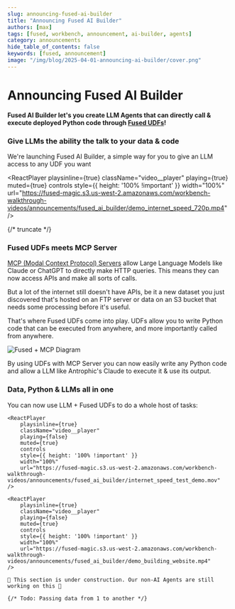 ```yaml
---
slug: announcing-fused-ai-builder
title: "Announcing Fused AI Builder"
authors: [max]
tags: [fused, workbench, announcement, ai-builder, agents]
category: announcements
hide_table_of_contents: false
keywords: [fused, announcement]
image: "/img/blog/2025-04-01-announcing-ai-builder/cover.png"
---
```


# Announcing Fused AI Builder

**Fused AI Builder let's you create LLM Agents that can directly call & execute deployed Python code through [Fused UDFs](/core-concepts/write/)!**

### Give LLMs the ability the talk to your data & code

We're launching Fused AI Builder, a simple way for you to give an LLM access to any UDF you want


<ReactPlayer
    playsinline={true}
    className="video__player"
    playing={true}
    muted={true}
    controls
    style={{ height: '100% !important' }}
    width="100%"
    url="https://fused-magic.s3.us-west-2.amazonaws.com/workbench-walkthrough-videos/announcements/fused_ai_builder/demo_internet_speed_720p.mp4"
/>

{/* truncate */}

### Fused UDFs meets MCP Server

[MCP (Modal Context Protocol) Servers](https://modelcontextprotocol.io/introduction) allow Large Language Models like Claude or ChatGPT to directly make HTTP queries. This means they can now access APIs and make all sorts of calls.

But a lot of the internet still doesn't have APIs, be it a new dataset you just discovered that's hosted on an FTP server or data on an S3 bucket that needs some processing before it's useful.

That's where Fused UDFs come into play. UDFs allow you to write Python code that can be executed from anywhere, and more importantly called from anywhere. 

![Fused + MCP Diagram](Fused_AI_Builder_graph.png)

By using UDFs with MCP Server you can now easily write any Python code and allow a LLM like Antrophic's Claude to execute it & use its output.

<div style={{ maxWidth: '600px', margin: '0 auto' }}>
  <ReactPlayer 
    playsinline={true} 
    className="video__player" 
    playing={false} 
    muted={false} 
    url="https://youtu.be/JOMiCDDX1kY" 
    width="100%"
    alignItems='center'
  />
</div>

### Data, Python & LLMs all in one

You can now use LLM + Fused UDFs to do a whole host of tasks:


<Tabs className="unique-tabs">
  <TabItem value="internet-speed" label="Internet Speed of any location" default>

    <ReactPlayer
        playsinline={true}
        className="video__player"
        playing={false}
        muted={true}
        controls
        style={{ height: '100% !important' }}
        width="100%"
        url="https://fused-magic.s3.us-west-2.amazonaws.com/workbench-walkthrough-videos/announcements/fused_ai_builder/internet_speed_test_demo.mov"
    />

  </TabItem>
  <TabItem value="website" label="Creating a Three.js website">

    <ReactPlayer
        playsinline={true}
        className="video__player"
        playing={false}
        muted={true}
        controls
        style={{ height: '100% !important' }}
        width="100%"
        url="https://fused-magic.s3.us-west-2.amazonaws.com/workbench-walkthrough-videos/announcements/fused_ai_builder/demo_building_website.mp4"
    />

  </TabItem>
  <TabItem value="combine-data" label="Combining Data">

    🚧 This section is under construction. Our non-AI Agents are still working on this 🚧

    {/* Todo: Passing data from 1 to another */}

  </TabItem>
</Tabs>
